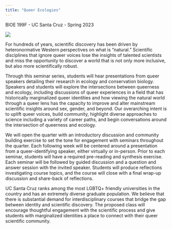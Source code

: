 ```yaml
---
title: "Queer Ecologies"
---
```


[BIOE 199F - UC Santa Cruz - Spring 2023]{.custom-subtitle}

![](img/queerecobanner.jpeg)

For hundreds of years, scientific discovery has been driven by heteronormative Western perspectives on what is "natural." Scientific disciplines that ignore queer voices lose the insights of talented scientists and miss the opportunity to discover a world that is not only more inclusive, but also more scientifically robust.

Through this seminar series, students will hear presentations from queer speakers detailing their research in ecology and conservation biology. Speakers and students will explore the intersections between queerness and ecology, including discussions of queer experiences in a field that has historically marginalized queer identities and how viewing the natural world through a queer lens has the capacity to improve and alter mainstream scientific insights around sex, gender, and beyond. Our overarching intent is to uplift queer voices, build community, highlight diverse approaches to science including a variety of career paths, and begin conversations around the intersection of queerness and ecology. 

We will open the quarter with an introductory discussion and community building exercise to set the tone for engagement with seminars throughout the quarter. Each following week will be centered around a presentation from a queer-identifying speaker, either virtually or in-person. Prior to each seminar, students will have a required pre-reading and synthesis exercise. Each seminar will be followed by guided discussion and a question and answer session with the invited speaker. Students will produce reflections investigating course topics, and the course will close with a final wrap-up discussion and share-back of reflections.

UC Santa Cruz ranks among the most LGBTQ+ friendly universities in the country and has an extremely diverse graduate population. We believe that there is substantial demand for interdisciplinary courses that bridge the gap between identity and scientific discovery. The proposed class will encourage thoughtful engagement with the scientific process and give students with marginalized identities a place to connect with their queer scientific community.
